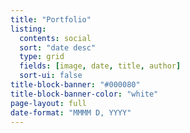 ```yaml
---
title: "Portfolio"
listing:
  contents: social
  sort: "date desc"
  type: grid
  fields: [image, date, title, author]
  sort-ui: false
title-block-banner: "#000080"
title-block-banner-color: "white"
page-layout: full
date-format: "MMMM D, YYYY"
---
```


